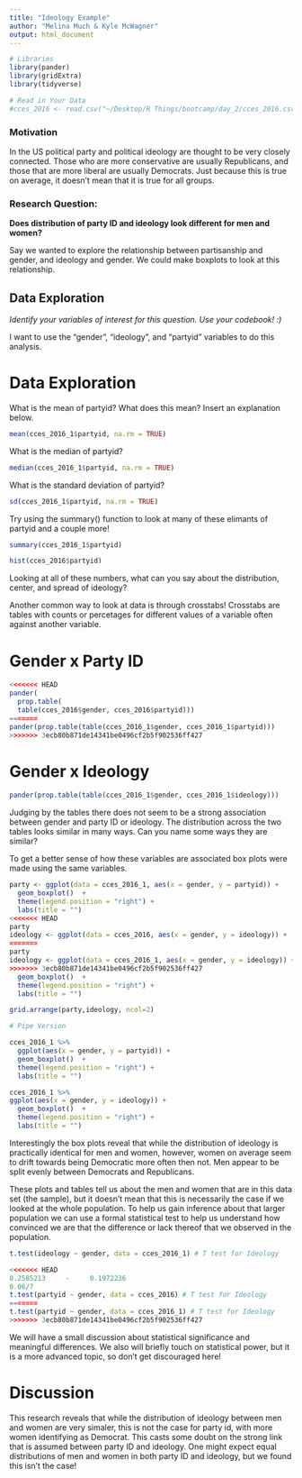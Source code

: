 ```yaml
---
title: "Ideology Example"
author: "Melina Much & Kyle McWagner"
output: html_document
---
```


```r
# Libraries
library(pander)
library(gridExtra)
library(tidyverse)
```

```r
# Read in Your Data 
#cces_2016 <- read.csv("~/Desktop/R Things/bootcamp/day_2/cces_2016.csv")
```

### Motivation
In the US political party and political ideology are thought to be very closely connected. Those who are more conservative are usually Republicans, and those that are more liberal are usually Democrats. Just because this is true on average, it doesn't mean that it is true for all groups.

### Research Question:

**Does distribution of party ID and ideology look different for men and women?**

Say we wanted to explore the relationship between partisanship and gender, and ideology and gender. We could make boxplots to look at this relationship.

## Data Exploration

*Identify your variables of interest for this question. Use your codebook! :)*

I want to use the "gender", "ideology", and "partyid" variables to do this analysis. 


# Data Exploration

What is the mean of partyid? What does this mean? Insert an explanation below.

```r
mean(cces_2016_1$partyid, na.rm = TRUE)
```

What is the median of partyid?

```r
median(cces_2016_1$partyid, na.rm = TRUE)
```


What is the standard deviation of partyid?

```r
sd(cces_2016_1$partyid, na.rm = TRUE)
```

Try using the summary() function to look at many of these elimants of partyid and a couple more!

```r
summary(cces_2016_1$partyid)
```

```r
hist(cces_2016$partyid)
```

Looking at all of these numbers, what can you say about the distribution, center, and spread of ideology?

Another common way to look at data is through crosstabs! Crosstabs are tables with counts or percetages for different values of a variable often against another variable.

# Gender x Party ID

```r
<<<<<<< HEAD
pander(
  prop.table(
  table(cces_2016$gender, cces_2016$partyid)))
=======
pander(prop.table(table(cces_2016_1$gender, cces_2016_1$partyid)))
>>>>>>> 3ecb80b871de14341be0496cf2b5f902536ff427
```

# Gender x Ideology

```r
pander(prop.table(table(cces_2016_1$gender, cces_2016_1$ideology)))
```

Judging by the tables there does not seem to be a strong association between gender and party ID or ideology. The distribution across the two tables looks similar in many ways. Can you name some ways they are similar?

To get a better sense of how these variables are associated box plots were made using the same variables.

```r

party <- ggplot(data = cces_2016_1, aes(x = gender, y = partyid)) +
  geom_boxplot()  +
  theme(legend.position = "right") +
  labs(title = "")
<<<<<<< HEAD
party
ideology <- ggplot(data = cces_2016, aes(x = gender, y = ideology)) +
=======
party
ideology <- ggplot(data = cces_2016_1, aes(x = gender, y = ideology)) +
>>>>>>> 3ecb80b871de14341be0496cf2b5f902536ff427
  geom_boxplot()  +
  theme(legend.position = "right") +
  labs(title = "")

grid.arrange(party,ideology, ncol=2)

# Pipe Version

cces_2016_1 %>% 
  ggplot(aes(x = gender, y = partyid)) +
  geom_boxplot()  +
  theme(legend.position = "right") +
  labs(title = "") 

cces_2016_1 %>% 
ggplot(aes(x = gender, y = ideology)) +
  geom_boxplot()  +
  theme(legend.position = "right") +
  labs(title = "")

```

Interestingly the box plots reveal that while the distribution of ideology is practically identical for men and women, however, women on average seem to drift towards being Democratic more often then not. Men appear to be split evenly between Democrats and Republicans. 

These plots and tables tell us about the men and women that are in this data set (the sample), but it doesn't mean that this is necessarily the case if we looked at the whole population. To help us gain inference about that larger population we can use a formal statistical test to help us understand how convinced we are that the difference or lack thereof that we observed in the population. 
 
```r
t.test(ideology ~ gender, data = cces_2016_1) # T test for Ideology
```


```r
<<<<<<< HEAD
0.2585213     -     0.1972236 
0.06/7
t.test(partyid ~ gender, data = cces_2016) # T test for Ideology
=======
t.test(partyid ~ gender, data = cces_2016_1) # T test for Ideology
>>>>>>> 3ecb80b871de14341be0496cf2b5f902536ff427
```
 
We will have a small discussion about statistical significance and meaningful differences. We also will briefly touch on statistical power, but it is a more advanced topic, so don't get discouraged here!

# Discussion

This research reveals that while the distribution of ideology between men and women are very simaler,  this is not the case for party id, with more women identifying as Democrat. This casts some doubt on the strong link that is assumed between party ID and ideology. One might expect equal distributions of men and women in both party ID and ideology, but we found this isn't the case! 






